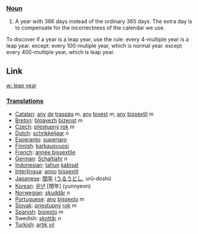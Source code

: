=== [[Noun]] ===
# A year with 366 days instead of the ordinary 365 days. The extra day is to compensate for the incorrectness of the calendar we use.

To discover if a year is a leap year, use the rule: every 4-multiple year is a leap year. except: every 100-mutiple year, which is normal year. except every 400-multiple year, which is leap year.


== Link ==

[[w: leap year]]

=== [[Translation]]s ===
*[[Catalan]]: [[any]] [[de]] [[traspàs]] ''m'', [[any]] [[bixest]] ''m'', [[any]] [[bissextil]] ''m''
*[[Breton]]: [[bloavezh]] [[bizeost]] ''m''
*[[Czech]]: [[přestupný]] [[rok]] ''m''
*[[Dutch]]: [[schrikkeljaar]] ''n''
*[[Esperanto]]: [[superjaro]]
*[[Finnish]]: [[karkausvuosi]]
*[[French]]: [[année bissextile]]
*[[German]]: [[Schaltjahr]] ''n''
*[[Indonesian]]: [[tahun]] [[kabisat]]
*[[Interlingua]]: [[anno]] [[bissextil]]
*[[Japanese]]: [[閏年]] ([[うるうどし]], urū-doshi)
*[[Korean]]: [[윤년]] [閏年] (yunnyeon)
*[[Norwegian]]: [[skuddår]] ''n''
*[[Portuguese]]: [[ano]] [[bissexto]] ''m''
*[[Slovak]]: [[priestupný]] [[rok]] ''m''
*[[Spanish]]: [[bisiesto]] ''m''
*Swedish: [[skottår]] ''n''
*[[Turkish]]: [[artık yıl]]